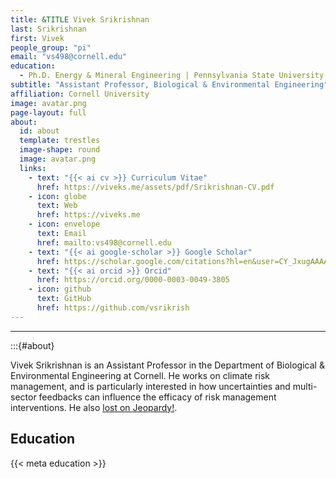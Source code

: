 ```yaml
---
title: &TITLE Vivek Srikrishnan
last: Srikrishnan
first: Vivek
people_group: "pi"
email: "vs498@cornell.edu"
education:
  - Ph.D. Energy & Mineral Engineering | Pennsylvania State University | 2018 <br> M.S. Energy & Mineral Engineering | Pennsylvania State University | 2014 <br> B.S. Mathematics | University of Illinois at Urbana-Champaign | 2004 <br> B.A. Philosophy | University of Illinois at Urbana-Champaign | 2004
subtitle: "Assistant Professor, Biological & Environmental Engineering"
affiliation: Cornell University
image: avatar.png
page-layout: full
about: 
  id: about
  template: trestles
  image-shape: round
  image: avatar.png
  links:
    - text: "{{< ai cv >}} Curriculum Vitae"
      href: https://viveks.me/assets/pdf/Srikrishnan-CV.pdf
    - icon: globe
      text: Web
      href: https://viveks.me
    - icon: envelope
      text: Email
      href: mailto:vs498@cornell.edu
    - text: "{{< ai google-scholar >}} Google Scholar"
      href: https://scholar.google.com/citations?hl=en&user=CY_JxugAAAAJ
    - text: "{{< ai orcid >}} Orcid"
      href: https://orcid.org/0000-0003-0049-3805
    - icon: github
      text: GitHub 
      href: https://github.com/vsrikrish
---
```


<hr>

:::{#about}

Vivek Srikrishnan is an Assistant Professor in the Department of Biological & Environmental Engineering at Cornell. He works on climate risk management, and is particularly interested in how uncertainties and multi-sector feedbacks can influence the efficacy of risk management interventions. He also [lost on Jeopardy!](https://www.j-archive.com/showgame.php?game_id=5223).


## Education


{{< meta education >}}

<br>
